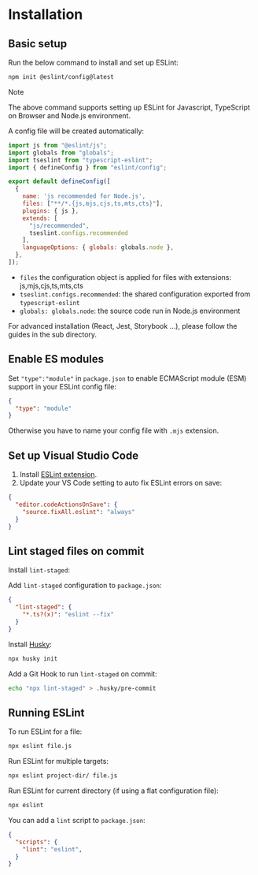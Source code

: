 
# Installation

## Basic setup

Run the below command to install and set up ESLint:
```sh
npm init @eslint/config@latest
```

> [!NOTE]
> The above command supports setting up ESLint for Javascript, TypeScript on Browser and Node.js environment.

A config file will be created automatically:

```js title="eslint.config.js" {9,13,15}
import js from "@eslint/js";
import globals from "globals";
import tseslint from "typescript-eslint";
import { defineConfig } from "eslint/config";

export default defineConfig([
  {
    name: 'js recommended for Node.js',
    files: ["**/*.{js,mjs,cjs,ts,mts,cts}"],
    plugins: { js },
    extends: [
      "js/recommended", 
      tseslint.configs.recommended
    ],
    languageOptions: { globals: globals.node },
  },
]);
```

- `files` the configuration object is applied for files with extensions: js,mjs,cjs,ts,mts,cts
- `tseslint.configs.recommended`: the shared configuration exported from `typescript-eslint`
- `globals: globals.node`: the source code run in Node.js environment

For advanced installation (React, Jest, Storybook ...), please follow the guides in the sub directory.


## Enable ES modules

Set `"type":"module"` in `package.json` to enable ECMAScript module (ESM) support in your ESLint config file:

```json title="package.json"
{
  "type": "module"
}
```

Otherwise you have to name your config file with `.mjs` extension.


## Set up Visual Studio Code

1. Install [ESLint extension](https://marketplace.visualstudio.com/items?itemName=dbaeumer.vscode-eslint).
2. Update your VS Code setting to auto fix ESLint errors on save:

```json title=".vscode/settings.json"
{
  "editor.codeActionsOnSave": {
    "source.fixAll.eslint": "always"
  }
}
```


## Lint staged files on commit

Install `lint-staged`:

<PackageManagerTabs command="install --save-dev lint-staged" />

Add `lint-staged` configuration to `package.json`:

```json
{
  "lint-staged": {
    "*.ts?(x)": "eslint --fix"
  }
}
```

Install [Husky](../../../../tools/git/husky.mdx):
```sh
npx husky init
```

Add a Git Hook to run `lint-staged` on commit:

```sh
echo "npx lint-staged" > .husky/pre-commit
```


## Running ESLint

To run ESLint for a file:

```sh
npx eslint file.js 
```

Run ESLint for multiple targets:

```sh
npx eslint project-dir/ file.js 
```

Run ESLint for current directory (if using a flat configuration file):

```sh
npx eslint 
```

You can add a `lint` script to `package.json`:
```json title="package.json"
{
  "scripts": {
    "lint": "eslint",
  }
}
```
